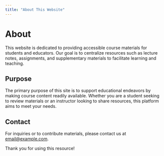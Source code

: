---
title: "About This Website"
---

# About

This website is dedicated to providing accessible course materials for students and educators. Our goal is to centralize resources such as lecture notes, assignments, and supplementary materials to facilitate learning and teaching.

## Purpose

The primary purpose of this site is to support educational endeavors by making course content readily available. Whether you are a student seeking to review materials or an instructor looking to share resources, this platform aims to meet your needs.

## Contact

For inquiries or to contribute materials, please contact us at [email@example.com](mailto:email@example.com).

Thank you for using this resource!
